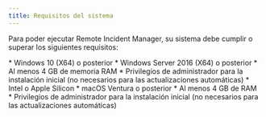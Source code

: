 ```yaml
---
title: Requisitos del sistema
---
```



Para poder ejecutar Remote Incident Manager, su sistema debe cumplir o superar los siguientes requisitos:

<Windows>
  * Windows 10 (X64) o posterior
  * Windows Server 2016 (X64) o posterior
  * Al menos 4 GB de memoria RAM
  * Privilegios de administrador para la instalación inicial (no necesarios para las actualizaciones automáticas)
</Windows>

<MacOS>
  * Intel o Apple Silicon
  * macOS Ventura o posterior
  * Al menos 4 GB de RAM
  * Privilegios de administrador para la instalación inicial (no necesarios para las actualizaciones automáticas)
</MacOS>
